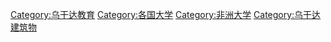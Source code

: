 [[Category:乌干达教育|Category:乌干达教育]]
[[Category:各国大学|Category:各国大学]]
[[Category:非洲大学|Category:非洲大学]]
[[Category:乌干达建筑物|Category:乌干达建筑物]]